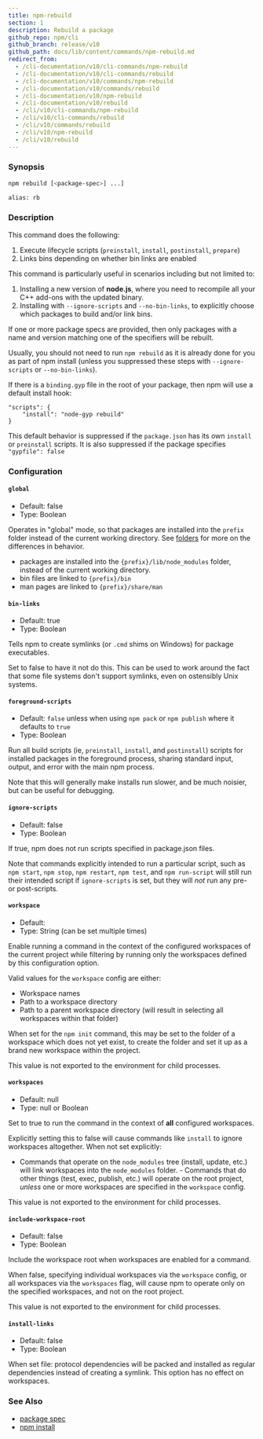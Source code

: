 ```yaml
---
title: npm-rebuild
section: 1
description: Rebuild a package
github_repo: npm/cli
github_branch: release/v10
github_path: docs/lib/content/commands/npm-rebuild.md
redirect_from:
  - /cli-documentation/v10/cli-commands/npm-rebuild
  - /cli-documentation/v10/cli-commands/rebuild
  - /cli-documentation/v10/commands/npm-rebuild
  - /cli-documentation/v10/commands/rebuild
  - /cli-documentation/v10/npm-rebuild
  - /cli-documentation/v10/rebuild
  - /cli/v10/cli-commands/npm-rebuild
  - /cli/v10/cli-commands/rebuild
  - /cli/v10/commands/rebuild
  - /cli/v10/npm-rebuild
  - /cli/v10/rebuild
---
```


### Synopsis

```bash
npm rebuild [<package-spec>] ...]

alias: rb
```

### Description

This command does the following:

1. Execute lifecycle scripts (`preinstall`, `install`, `postinstall`, `prepare`)
2. Links bins depending on whether bin links are enabled

This command is particularly useful in scenarios including but not limited to:

1. Installing a new version of **node.js**, where you need to recompile all your C++ add-ons with the updated binary.
2. Installing with `--ignore-scripts` and `--no-bin-links`, to explicitly choose which packages to build and/or link bins.

If one or more package specs are provided, then only packages with a name and version matching one of the specifiers will be rebuilt.

Usually, you should not need to run `npm rebuild` as it is already done for you as part of npm install (unless you suppressed these steps with `--ignore-scripts` or `--no-bin-links`).

If there is a `binding.gyp` file in the root of your package, then npm will use a default install hook:

```
"scripts": {
    "install": "node-gyp rebuild"
}
```

This default behavior is suppressed if the `package.json` has its own `install` or `preinstall` scripts. It is also suppressed if the package specifies `"gypfile": false`

### Configuration

#### `global`

- Default: false
- Type: Boolean

Operates in "global" mode, so that packages are installed into the `prefix` folder instead of the current working directory. See [folders](/cli/v10/configuring-npm/folders) for more on the differences in behavior.

- packages are installed into the `{prefix}/lib/node_modules` folder, instead of the current working directory.
- bin files are linked to `{prefix}/bin`
- man pages are linked to `{prefix}/share/man`

#### `bin-links`

- Default: true
- Type: Boolean

Tells npm to create symlinks (or `.cmd` shims on Windows) for package executables.

Set to false to have it not do this. This can be used to work around the fact that some file systems don't support symlinks, even on ostensibly Unix systems.

#### `foreground-scripts`

- Default: `false` unless when using `npm pack` or `npm publish` where it defaults to `true`
- Type: Boolean

Run all build scripts (ie, `preinstall`, `install`, and `postinstall`) scripts for installed packages in the foreground process, sharing standard input, output, and error with the main npm process.

Note that this will generally make installs run slower, and be much noisier, but can be useful for debugging.

#### `ignore-scripts`

- Default: false
- Type: Boolean

If true, npm does not run scripts specified in package.json files.

Note that commands explicitly intended to run a particular script, such as `npm start`, `npm stop`, `npm restart`, `npm test`, and `npm run-script` will still run their intended script if `ignore-scripts` is set, but they will _not_ run any pre- or post-scripts.

#### `workspace`

- Default:
- Type: String (can be set multiple times)

Enable running a command in the context of the configured workspaces of the current project while filtering by running only the workspaces defined by this configuration option.

Valid values for the `workspace` config are either:

- Workspace names
- Path to a workspace directory
- Path to a parent workspace directory (will result in selecting all workspaces within that folder)

When set for the `npm init` command, this may be set to the folder of a workspace which does not yet exist, to create the folder and set it up as a brand new workspace within the project.

This value is not exported to the environment for child processes.

#### `workspaces`

- Default: null
- Type: null or Boolean

Set to true to run the command in the context of **all** configured workspaces.

Explicitly setting this to false will cause commands like `install` to ignore workspaces altogether. When not set explicitly:

- Commands that operate on the `node_modules` tree (install, update, etc.) will link workspaces into the `node_modules` folder. - Commands that do other things (test, exec, publish, etc.) will operate on the root project, _unless_ one or more workspaces are specified in the `workspace` config.

This value is not exported to the environment for child processes.

#### `include-workspace-root`

- Default: false
- Type: Boolean

Include the workspace root when workspaces are enabled for a command.

When false, specifying individual workspaces via the `workspace` config, or all workspaces via the `workspaces` flag, will cause npm to operate only on the specified workspaces, and not on the root project.

This value is not exported to the environment for child processes.

#### `install-links`

- Default: false
- Type: Boolean

When set file: protocol dependencies will be packed and installed as regular dependencies instead of creating a symlink. This option has no effect on workspaces.

### See Also

- [package spec](/cli/v10/using-npm/package-spec)
- [npm install](/cli/v10/commands/npm-install)

